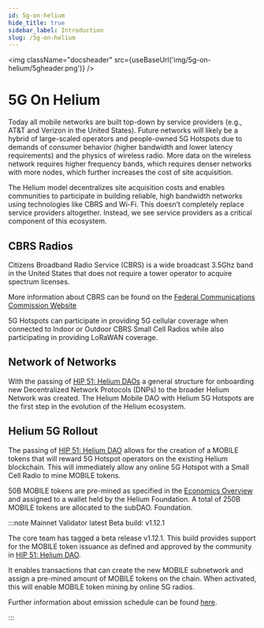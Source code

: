 ```yaml
---
id: 5g-on-helium
hide_title: true
sidebar_label: Introduction
slug: /5g-on-helium
---
```



<img className="docsheader" src={useBaseUrl('img/5g-on-helium/5gheader.png')} />

# 5G On Helium

Today all mobile networks are built top-down by service providers (e.g., AT&T and Verizon in the
United States). Future networks will likely be a hybrid of large-scaled operators and people-owned
5G Hotspots due to demands of consumer behavior (higher bandwidth and lower latency requirements)
and the physics of wireless radio. More data on the wireless network requires higher frequency
bands, which requires denser networks with more nodes, which further increases the cost of site
acquisition.

The Helium model decentralizes site acquisition costs and enables communities to participate in
building reliable, high bandwidth networks using technologies like CBRS and Wi-Fi. This doesn’t
completely replace service providers altogether. Instead, we see service providers as a critical
component of this ecosystem.

## CBRS Radios

Citizens Broadband Radio Service (CBRS) is a wide broadcast 3.5Ghz band in the United States that
does not require a tower operator to acquire spectrum licenses.

More information about CBRS can be found on the
[Federal Communications Commission Website](https://www.fcc.gov/35-ghz-band-overview)

5G Hotspots can participate in providing 5G cellular coverage when connected to Indoor or Outdoor
CBRS Small Cell Radios while also participating in providing LoRaWAN coverage.

## Network of Networks

With the passing of
[HIP 51: Helium DAOs](https://github.com/helium/HIP/blob/main/0051-helium-dao.md) a general
structure for onboarding new Decentralized Network Protocols (DNPs) to the broader Helium Network
was created. The Helium Mobile DAO with Helium 5G Hotspots are the first step in the evolution of
the Helium ecosystem.

## Helium 5G Rollout

The passing of [HIP 51: Helium DAO](https://github.com/helium/HIP/blob/main/0051-helium-dao.md)
allows for the creation of a MOBILE tokens that will reward 5G Hotspot operators on
the existing Helium blockchain. This will immediately allow any online 5G Hotspot with a Small Cell
Radio to mine MOBILE tokens.

50B MOBILE tokens are pre-mined as specified in the
[Economics Overview](https://github.com/helium/HIP/blob/main/0053-mobile-dao.md#economics-overview)
and assigned to a wallet held by the Helium Foundation. A total of 250B MOBILE tokens are allocated
to the subDAO. Foundation.

:::note Mainnet Validator latest Beta build: v1.12.1

The core team has tagged a beta release v1.12.1. This build provides support for the MOBILE token
issuance as defined and approved by the community in
[HIP 51: Helium DAO](https://github.com/helium/HIP/blob/main/0051-helium-dao.md).

It enables transactions that can create the new MOBILE subnetwork and assign a pre-mined amount of
MOBILE tokens on the chain. When activated, this will enable MOBILE token mining by online 5G
radios.

Further information about emission schedule can be found [here](/5g-on-helium/mining-5g#emissions-curve).

:::
